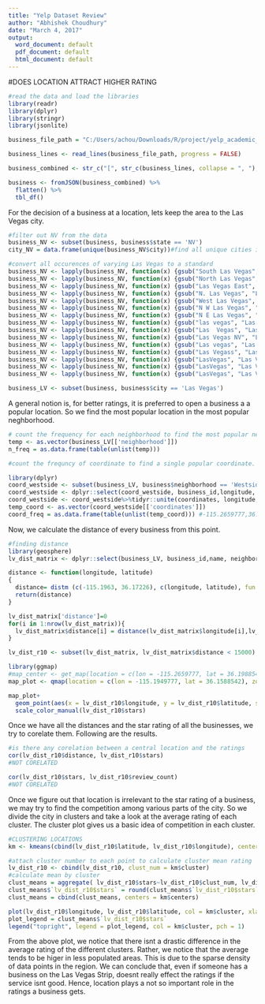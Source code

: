 ---
title: "Yelp Dataset Review"
author: "Abhishek Choudhury"
date: "March 4, 2017"
output:
  word_document: default
  pdf_document: default
  html_document: default
---


#DOES LOCATION ATTRACT HIGHER RATING
```{r}
#read the data and load the libraries
library(readr)
library(dplyr)
library(stringr)
library(jsonlite)

business_file_path = "C:/Users/achou/Downloads/R/project/yelp_academic_dataset_business.json"

business_lines <- read_lines(business_file_path, progress = FALSE)

business_combined <- str_c("[", str_c(business_lines, collapse = ", "), "]")

business <- fromJSON(business_combined) %>%
  flatten() %>%
  tbl_df()
```
For the decision of a business at a location, lets keep the area to the Las Vegas city.
```{r}
#filter out NV from the data
business_NV <- subset(business, business$state == 'NV')
city_NV = data.frame(unique(business_NV$city))#find all unique cities in NV to see different variations of Las Vegas

#convert all occurences of varying Las Vegas to a standard
business_NV <- lapply(business_NV, function(x) {gsub("South Las Vegas", "Las Vegas", x)})
business_NV <- lapply(business_NV, function(x) {gsub("North Las Vegas", "Las Vegas", x)})
business_NV <- lapply(business_NV, function(x) {gsub("Las Vegas East", "Las Vegas", x)})
business_NV <- lapply(business_NV, function(x) {gsub("N. Las Vegas", "Las Vegas", x)})
business_NV <- lapply(business_NV, function(x) {gsub("West Las Vegas", "Las Vegas", x)})
business_NV <- lapply(business_NV, function(x) {gsub("N W Las Vegas", "Las Vegas", x)})
business_NV <- lapply(business_NV, function(x) {gsub("N E Las Vegas", "Las Vegas", x)})
business_NV <- lapply(business_NV, function(x) {gsub("las vegas", "Las Vegas", x)})
business_NV <- lapply(business_NV, function(x) {gsub("Las  Vegas", "Las Vegas", x)})
business_NV <- lapply(business_NV, function(x) {gsub("Las Vegas NV", "Las Vegas", x)})
business_NV <- lapply(business_NV, function(x) {gsub("Las vegas", "Las Vegas", x)})
business_NV <- lapply(business_NV, function(x) {gsub("Las Vegass", "Las Vegas", x)})
business_NV <- lapply(business_NV, function(x) {gsub("LasVegas", "Las Vegas", x)})
business_NV <- lapply(business_NV, function(x) {gsub("LasVegas", "Las Vegas", x)})
business_NV <- lapply(business_NV, function(x) {gsub("LasVegas", "Las Vegas", x)})

business_LV <- subset(business, business$city == 'Las Vegas')
```

A general notion is, for better ratings, it is preferred to open a business a a popular location. So we find the most popular location in the most popular neghborhood.
```{r}
# count the frequency for each neighborhood to find the most popular neighbourhood
temp <- as.vector(business_LV[['neighborhood']])
n_freq = as.data.frame(table(unlist(temp)))

#count the frequncy of coordinate to find a single popular coordinate. This coordinate will be used as the center and find distance from this point

library(dplyr)
coord_westside <- subset(business_LV, business$neighborhood == 'Westside')
coord_westside <- dplyr::select(coord_westside, business_id,longitude, latitude)
coord_westside <- coord_westside%>%tidyr::unite(coordinates, longitude, latitude, sep = ",")
temp_coord <- as.vector(coord_westside[['coordinates']])
coord_freq = as.data.frame(table(unlist(temp_coord))) #-115.2659777,36.1988542(long,lati): 4 entries at this coordinate
```

Now, we calculate the distance of every business from this point.
```{r}
#finding distance
library(geosphere)
lv_dist_matrix <- dplyr::select(business_LV, business_id,name, neighborhood, stars, review_count, longitude, latitude, categories)

distance <- function(longitude, latitude)
{
  distance= distm (c(-115.1963, 36.17226), c(longitude, latitude), fun = distHaversine)
  return(distance)
}

lv_dist_matrix['distance']=0
for(i in 1:nrow(lv_dist_matrix)){
  lv_dist_matrix$distance[i] = distance(lv_dist_matrix$longitude[i],lv_dist_matrix$latitude[i])
}
```
```{r}
lv_dist_r10 <- subset(lv_dist_matrix, lv_dist_matrix$distance < 15000)

library(ggmap)
#map_center <- get_map(location = c(lon = -115.2659777, lat = 36.1988542), zoom = 13, scale = "auto")
map_plot <- qmap(location = c(lon = -115.1949777, lat = 36.1588542), zoom = 11, scale = "auto", legend = "right")

map_plot+
  geom_point(aes(x = lv_dist_r10$longitude, y = lv_dist_r10$latitude, size=lv_dist_r10$stars), data = lv_dist_r10, , color= lv_dist_r10$stars, alpha = .5, size = 2, pch = 20)+
  scale_color_manual(lv_dist_r10$stars)
```

Once we have all the distances and the star rating of all the businesses, we try to corelate them. Following are the results.
```{r}
#is there any corelation between a central location and the ratings
cor(lv_dist_r10$distance, lv_dist_r10$stars)
#NOT CORELATED

cor(lv_dist_r10$stars, lv_dist_r10$review_count)
#NOT CORELATED
```
Once we figure out that location is irrelevant to the star rating of a business, we may try to find the competition among various parts of the city. So we divide the city in clusters and take a look at the average rating of each cluster. The cluster plot gives us a basic idea of competition in each cluster.
```{r}
#CLUSTERING LOCATIONS
km <- kmeans(cbind(lv_dist_r10$latitude, lv_dist_r10$longitude), centers = 4)

#attach cluster number to each point to calculate cluster mean rating
lv_dist_r10 <- cbind(lv_dist_r10, clust_num = km$cluster)
#calculate mean by cluster
clust_means = aggregate( lv_dist_r10$stars~lv_dist_r10$clust_num, lv_dist_r10, mean )
clust_means$`lv_dist_r10$stars` = round(clust_means$`lv_dist_r10$stars`,digits=2)
clust_means = cbind(clust_means, centers = km$centers)

plot(lv_dist_r10$longitude, lv_dist_r10$latitude, col = km$cluster, xlab = "Longitude", ylab = "Latitude")
plot_legend = clust_means$`lv_dist_r10$stars`
legend("topright", legend = plot_legend, col = km$cluster, pch = 1)
```
From the above plot,  we notice that there isnt a drastic difference in the average rating of the different clusters. Rather, we notice that the average tends to be higer in less populated areas. This is due to the sparse density of data points in the region.
We can conclude that, even if someone has a business on the Las Vegas Strip, doesnt really effect the ratings if the service isnt good. Hence, location plays a not so important role in the ratings a business gets.